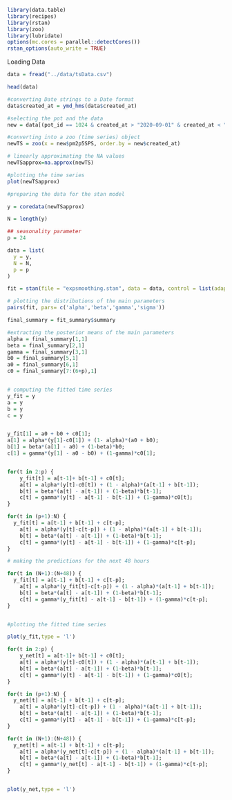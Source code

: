 

```{r}
library(data.table)
library(recipes)
library(rstan)
library(zoo)
library(lubridate)
options(mc.cores = parallel::detectCores())
rstan_options(auto_write = TRUE)
```

Loading Data

```{r}
data = fread("../data/tsData.csv")

head(data)
```



```{r}
#converting Date strings to a Date format
data$created_at = ymd_hms(data$created_at)
```


```{r}
#selecting the pot and the data
new = data[(pot_id == 1024 & created_at > "2020-09-01" & created_at < "2020-10-27"),]

#converting into a zoo (time series) object
newTS = zoo(x = new$pm2p5SPS, order.by = new$created_at)

# linearly approximating the NA values
newTSapprox=na.approx(newTS)

#plotting the time series
plot(newTSapprox)
```




```{r}
#preparing the data for the stan model

y = coredata(newTSapprox)

N = length(y)

## seasonality parameter
p = 24 

data = list(
  y = y,
  N = N,
  p = p
)

fit = stan(file = "expsmoothing.stan", data = data, control = list(adapt_delta = 0.99, max_treedepth = 20),iter = 4000)

```

```{r}
# plotting the distributions of the main parameters
pairs(fit, pars= c('alpha','beta','gamma','sigma'))
```

```{r}
final_summary = fit_summary$summary

```


```{r}
#extracting the posterior means of the main parameters
alpha = final_summary[1,1]
beta = final_summary[2,1]
gamma = final_summary[3,1]
b0 = final_summary[5,1]
a0 = final_summary[6,1]
c0 = final_summary[7:(6+p),1]


# computing the fitted time series
y_fit = y
a = y
b = y
c = y


y_fit[1] = a0 + b0 + c0[1];
a[1] = alpha*(y[1]-c0[1]) + (1- alpha)*(a0 + b0);
b[1] = beta*(a[1] - a0) + (1-beta)*b0;
c[1] = gamma*(y[1] - a0 - b0) + (1-gamma)*c0[1];


for(t in 2:p) {
	y_fit[t] = a[t-1]+ b[t-1] + c0[t];
	a[t] = alpha*(y[t]-c0[t]) + (1 - alpha)*(a[t-1] + b[t-1]);
	b[t] = beta*(a[t] - a[t-1]) + (1-beta)*b[t-1];
	c[t] = gamma*(y[t] - a[t-1] - b[t-1]) + (1-gamma)*c0[t];
}

for(t in (p+1):N) {
  y_fit[t] = a[t-1] + b[t-1] + c[t-p];
	a[t] = alpha*(y[t]-c[t-p]) + (1 - alpha)*(a[t-1] + b[t-1]);
	b[t] = beta*(a[t] - a[t-1]) + (1-beta)*b[t-1];
	c[t] = gamma*(y[t] - a[t-1] - b[t-1]) + (1-gamma)*c[t-p];
}

# making the predictions for the next 48 hours

for(t in (N+1):(N+48)) {
  y_fit[t] = a[t-1] + b[t-1] + c[t-p];
	a[t] = alpha*(y_fit[t]-c[t-p]) + (1 - alpha)*(a[t-1] + b[t-1]);
	b[t] = beta*(a[t] - a[t-1]) + (1-beta)*b[t-1];
	c[t] = gamma*(y_fit[t] - a[t-1] - b[t-1]) + (1-gamma)*c[t-p];
}


#plotting the fitted time series

plot(y_fit,type = 'l')
```


```{r}


for(t in 2:p) {
	y_net[t] = a[t-1]+ b[t-1] + c0[t];
	a[t] = alpha*(y[t]-c0[t]) + (1 - alpha)*(a[t-1] + b[t-1]);
	b[t] = beta*(a[t] - a[t-1]) + (1-beta)*b[t-1];
	c[t] = gamma*(y[t] - a[t-1] - b[t-1]) + (1-gamma)*c0[t];
}

for(t in (p+1):N) {
  y_net[t] = a[t-1] + b[t-1] + c[t-p];
	a[t] = alpha*(y[t]-c[t-p]) + (1 - alpha)*(a[t-1] + b[t-1]);
	b[t] = beta*(a[t] - a[t-1]) + (1-beta)*b[t-1];
	c[t] = gamma*(y[t] - a[t-1] - b[t-1]) + (1-gamma)*c[t-p];
}

for(t in (N+1):(N+48)) {
  y_net[t] = a[t-1] + b[t-1] + c[t-p];
	a[t] = alpha*(y_net[t]-c[t-p]) + (1 - alpha)*(a[t-1] + b[t-1]);
	b[t] = beta*(a[t] - a[t-1]) + (1-beta)*b[t-1];
	c[t] = gamma*(y_net[t] - a[t-1] - b[t-1]) + (1-gamma)*c[t-p];
}


plot(y_net,type = 'l')


```

